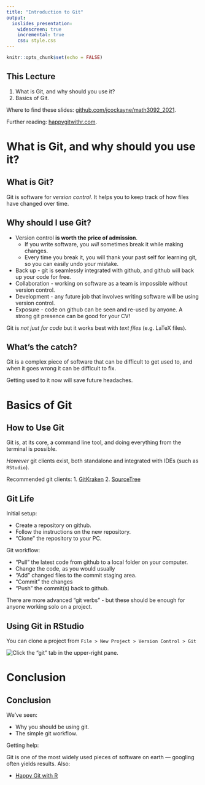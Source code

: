 ```yaml
---
title: "Introduction to Git"
output: 
  ioslides_presentation:
    widescreen: true
    incremental: true
    css: style.css
---
```


```r
knitr::opts_chunk$set(echo = FALSE)
```

## This Lecture {.build}

1. What is Git, and why should you use it?
2. Basics of Git.

Where to find these slides: [github.com/jcockayne/math3092_2021](https://github.com/jcockayne/math3092_2021).

Further reading: [happygitwithr.com](https://happygitwithr.com).



# What is Git, and why should you use it?

## What is Git? {.build}

Git is software for *version control*.
It helps you to keep track of how files have changed over time.

## Why should I use Git? {.build}

* Version control **is worth the price of admission**.
  - If you write software, you *will* sometimes break it while making changes.
  - Every time you break it, you will thank your past self for learning git, so you
  can easily undo your mistake.
* Back up - git is seamlessly integrated with github, and github will back up your code for free.
* Collaboration - working on software as a team is impossible without version control.
* Development - any future job that involves writing software will be using version control.
* Exposure - code on github can be seen and re-used by anyone. A strong git presence
  can be good for your CV!
  
Git is *not just for code* but it works best with *text files* (e.g. LaTeX files).

## What's the catch? {.build}

Git is a complex piece of software that can be difficult to get used to, and
when it goes wrong it can be difficult to fix.

Getting used to it now will save future headaches.

# Basics of Git

## How to Use Git {.build}

Git is, at its core, a command line tool, and doing everything from the terminal
is possible.

*However* git clients exist, both standalone and integrated with IDEs (such as `RStudio`).

Recommended git clients:
1. [GitKraken](https://www.gitkraken.com)
2. [SourceTree](https://www.sourcetreeapp.com)

## Git Life {.build}

Initial setup:

* Create a repository on github.
* Follow the instructions on the new repository.
* "Clone" the repository to your PC.

Git workflow:

* "Pull" the latest code from github to a local folder on your computer.
* Change the code, as you would usually
* "Add" changed files to the commit staging area.
* "Commit" the changes
* "Push" the commit(s) back to github.

There are more advanced "git verbs" - but these should be enough for anyone working
solo on a project.


## Using Git in RStudio

You can clone a project from `File > New Project > Version Control > Git`

![Click the "git" tab in the upper-right pane](img/git.png).

# Conclusion 

## Conclusion {.build}

We've seen:

* Why you should be using git.
* The simple git workflow.

Getting help:

Git is one of the most widely used pieces of software on earth --- googling 
often yields results. Also:

* [Happy Git with R](https://happygitwithr.com/rstudio-git-github.html)



